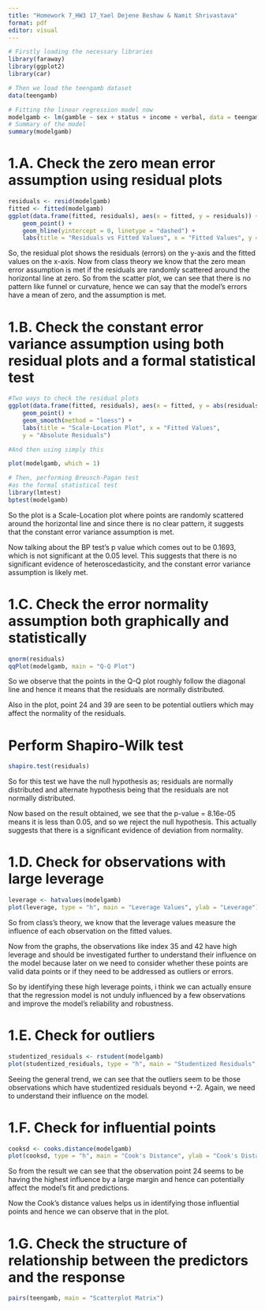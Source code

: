 ```yaml
---
title: "Homework 7_HW3 17_Yael Dejene Beshaw & Namit Shrivastava"
format: pdf
editor: visual
---
```


```r
# Firstly loading the necessary libraries
library(faraway)
library(ggplot2)
library(car)

# Then we load the teengamb dataset
data(teengamb)

# Fitting the linear regression model now
modelgamb <- lm(gamble ~ sex + status + income + verbal, data = teengamb) 
# Summary of the model 
summary(modelgamb)
```
# 1.A. Check the zero mean error assumption using residual plots

```r
residuals <- resid(modelgamb)
fitted <- fitted(modelgamb)
ggplot(data.frame(fitted, residuals), aes(x = fitted, y = residuals)) +
    geom_point() +
    geom_hline(yintercept = 0, linetype = "dashed") +
    labs(title = "Residuals vs Fitted Values", x = "Fitted Values", y = "Residuals")
```
So, the residual plot shows the residuals (errors) on the y-axis and the fitted values on the x-axis.
Now from class theory we know that the zero mean error assumption is met if the residuals are randomly scattered around the horizontal line at zero. So from the scatter plot, we can see that there is no pattern like funnel or curvature, hence we can say that the model's errors have a mean of zero, and the assumption is met.


# 1.B. Check the constant error variance assumption using both residual plots and a formal statistical test
```r
#Two ways to check the residual plots
ggplot(data.frame(fitted, residuals), aes(x = fitted, y = abs(residuals))) +
    geom_point() +
    geom_smooth(method = "loess") +
    labs(title = "Scale-Location Plot", x = "Fitted Values",
    y = "Absolute Residuals")

#And then using simply this

plot(modelgamb, which = 1)

# Then, performing Breusch-Pagan test
#as the formal statistical test
library(lmtest)
bptest(modelgamb)
```
So the plot is a Scale-Location plot where points are randomly scattered around the horizontal line and since there is no clear pattern, it suggests that the constant error variance assumption is met.

Now talking about the BP test's p value which comes out to be 0.1693, which is not significant at the 0.05 level. This suggests that there is no significant evidence of heteroscedasticity, and the constant error variance assumption is likely met.


# 1.C. Check the error normality assumption both graphically and statistically
```r
qnorm(residuals)
qqPlot(modelgamb, main = "Q-Q Plot")
```
So we observe that the points in the Q-Q plot roughly follow the diagonal line and hence it means that the residuals are normally distributed.

Also in the plot, point 24 and 39 are seen to be potential outliers which may affect the normality of the residuals.

# Perform Shapiro-Wilk test
```r
shapiro.test(residuals)
```
So for this test we have the null hypothesis as; residuals are normally distributed and alternate hypothesis being that the residuals are not normally distributed.

Now based on the result obtained, we see that the p-value = 8.16e-05 means it is less than 0.05, and so we reject the null hypothesis. This actually suggests that there is a significant evidence of deviation from normality.


# 1.D. Check for observations with large leverage
```r
leverage <- hatvalues(modelgamb)
plot(leverage, type = "h", main = "Leverage Values", ylab = "Leverage")
```

So from class's theory, we know that the leverage values measure the influence of each observation on the fitted values.

Now from the graphs, the observations like index 35 and 42 have high leverage and should be investigated further to understand their influence on the model because later on we need to consider whether these points are valid data points or if they need to be addressed as outliers or errors.

So by identifying these high leverage points, i think we can actually ensure that the regression model is not unduly influenced by a few observations and improve the model's reliability and robustness.


# 1.E. Check for outliers
```r
studentized_residuals <- rstudent(modelgamb)
plot(studentized_residuals, type = "h", main = "Studentized Residuals", ylab = "Studentized Residuals")
```
Seeing the general trend, we can see that the outliers seem to be those observations which have studentized residuals beyond +-2. Again, we need to understand their influence on the model.

# 1.F. Check for influential points
```r
cooksd <- cooks.distance(modelgamb)
plot(cooksd, type = "h", main = "Cook's Distance", ylab = "Cook's Distance")
```

So from the result we can see that the observation point 24 seems to be having the highest influence by a large margin and hence can potentially affect the model's fit and predictions.

Now the Cook's distance values helps us in identifying those influential points and hence we can observe that in the plot.

# 1.G. Check the structure of relationship between the predictors and the response
```r
pairs(teengamb, main = "Scatterplot Matrix")
```
